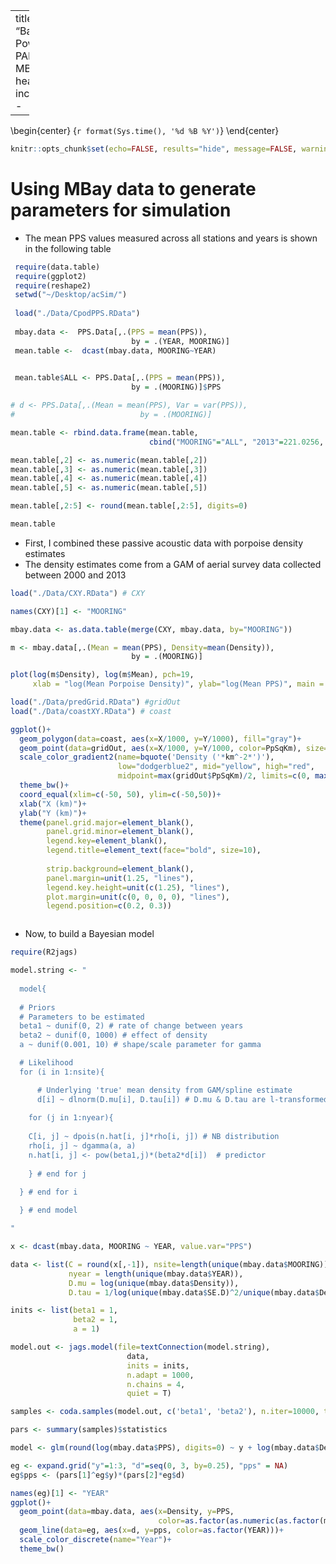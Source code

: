 
---
title: "Bayesian Power of PAM for MBay Pp"
header-includes:
   - \usepackage{caption}
output: 
  pdf_document:
    latex_engine: xelatex

---
\begin{center}
\Large{Eiren Jacobson} 
\end{center}

\begin{center}
\large{`r format(Sys.time(), '%d %B %Y')`}
\end{center}

```r
knitr::opts_chunk$set(echo=FALSE, results="hide", message=FALSE, warning=FALSE, fig.align="center")
```

# Using MBay data to generate parameters for simulation

* The mean PPS values measured across all stations and years is shown in the following table

```r
 
 require(data.table)
 require(ggplot2)
 require(reshape2)
 setwd("~/Desktop/acSim/")
 
 load("./Data/CpodPPS.RData")
 
 mbay.data <-  PPS.Data[,.(PPS = mean(PPS)), 
                           by = .(YEAR, MOORING)]
 mean.table <-  dcast(mbay.data, MOORING~YEAR)

 
 mean.table$ALL <- PPS.Data[,.(PPS = mean(PPS)), 
                           by = .(MOORING)]$PPS

# d <- PPS.Data[,.(Mean = mean(PPS), Var = var(PPS)), 
#                            by = .(MOORING)]

mean.table <- rbind.data.frame(mean.table, 
                               cbind("MOORING"="ALL", "2013"=221.0256, "2014"=451.5736, "2015"=365.3147, "ALL" = 350.781))

mean.table[,2] <- as.numeric(mean.table[,2])
mean.table[,3] <- as.numeric(mean.table[,3])
mean.table[,4] <- as.numeric(mean.table[,4])
mean.table[,5] <- as.numeric(mean.table[,5])

mean.table[,2:5] <- round(mean.table[,2:5], digits=0)

mean.table

```

* First, I combined these passive acoustic data with porpoise density estimates 
* The density estimates come from a GAM of aerial survey data collected between 2000 and 2013

```r

load("./Data/CXY.RData") # CXY

names(CXY)[1] <- "MOORING"

mbay.data <- as.data.table(merge(CXY, mbay.data, by="MOORING"))

m <- mbay.data[,.(Mean = mean(PPS), Density=mean(Density)), 
                           by = .(MOORING)]

plot(log(m$Density), log(m$Mean), pch=19,
     xlab = "log(Mean Porpoise Density)", ylab="log(Mean PPS)", main = "Real Data")
```

```r


load("./Data/predGrid.RData") #gridOut
load("./Data/coastXY.RData") # coast

ggplot()+
  geom_polygon(data=coast, aes(x=X/1000, y=Y/1000), fill="gray")+
  geom_point(data=gridOut, aes(x=X/1000, y=Y/1000, color=PpSqKm), size=1)+
  scale_color_gradient2(name=bquote('Density ('*km^-2*')'),
                        low="dodgerblue2", mid="yellow", high="red", 
                        midpoint=max(gridOut$PpSqKm)/2, limits=c(0, max(gridOut$PpSqKm)))+
  theme_bw()+
  coord_equal(xlim=c(-50, 50), ylim=c(-50,50))+
  xlab("X (km)")+
  ylab("Y (km)")+
  theme(panel.grid.major=element_blank(), 
        panel.grid.minor=element_blank(),
        legend.key=element_blank(),
        legend.title=element_text(face="bold", size=10),
        
        strip.background=element_blank(),
        panel.margin=unit(1.25, "lines"),
        legend.key.height=unit(c(1.25), "lines"),
        plot.margin=unit(c(0, 0, 0, 0), "lines"),
        legend.position=c(0.2, 0.3))



```

* Now, to build a Bayesian model 

```r

require(R2jags)

model.string <- "
    
  model{
  
  # Priors
  # Parameters to be estimated
  beta1 ~ dunif(0, 2) # rate of change between years
  beta2 ~ dunif(0, 1000) # effect of density
  a ~ dunif(0.001, 10) # shape/scale parameter for gamma

  # Likelihood
  for (i in 1:nsite){

      # Underlying 'true' mean density from GAM/spline estimate
      d[i] ~ dlnorm(D.mu[i], D.tau[i]) # D.mu & D.tau are l-transformed
    
    for (j in 1:nyear){
    
    C[i, j] ~ dpois(n.hat[i, j]*rho[i, j]) # NB distribution
    rho[i, j] ~ dgamma(a, a) 
    n.hat[i, j] <- pow(beta1,j)*(beta2*d[i])  # predictor
    
    } # end for j
    
  } # end for i

  } # end model

"

x <- dcast(mbay.data, MOORING ~ YEAR, value.var="PPS")

data <- list(C = round(x[,-1]), nsite=length(unique(mbay.data$MOORING)), 
             nyear = length(unique(mbay.data$YEAR)),
             D.mu = log(unique(mbay.data$Density)),
             D.tau = 1/log(unique(mbay.data$SE.D)^2/unique(mbay.data$Density)^2 + 1))

inits <- list(beta1 = 1,
              beta2 = 1,
              a = 1)

model.out <- jags.model(file=textConnection(model.string),
                          data, 
                          inits = inits,
                          n.adapt = 1000, 
                          n.chains = 4, 
                          quiet = T)

samples <- coda.samples(model.out, c('beta1', 'beta2'), n.iter=10000, thin=10)

pars <- summary(samples)$statistics

model <- glm(round(log(mbay.data$PPS), digits=0) ~ y + log(mbay.data$Density), family=poisson, link=log)

eg <- expand.grid("y"=1:3, "d"=seq(0, 3, by=0.25), "pps" = NA)
eg$pps <- (pars[1]^eg$y)*(pars[2]*eg$d)

names(eg)[1] <- "YEAR"
ggplot()+
  geom_point(data=mbay.data, aes(x=Density, y=PPS, 
                                 color=as.factor(as.numeric(as.factor(mbay.data$YEAR)))))+
  geom_line(data=eg, aes(x=d, y=pps, color=as.factor(YEAR)))+
  scale_color_discrete(name="Year")+
  theme_bw()

```
